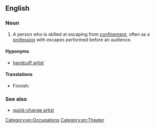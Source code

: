 ==English==

===Noun===
{{en-noun|head=[[escape]] [[artist]]}}

# A person who is skilled at escaping from [[confinement]], often as a [[profession]] with escapes performed before an audience.

====Hyponyms====
* [[handcuff artist]]

====Translations====
{{trans-top|person skilled in escaping from confinement}}
* Finnish: {{t-|fi|kahlekuningas}}
{{trans-mid}}
{{trans-bottom}}

===See also===
* [[quick-change artist]]

[[Category:en:Occupations]]
[[Category:en:Theater]]
